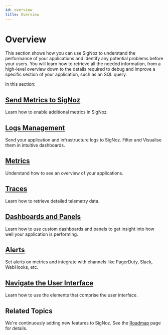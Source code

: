 ```yaml
---
id: overview
title: Overview
---
```


# Overview

This section shows how you can use SigNoz to understand the performance of your applications and identify any potential problems before your users. You will learn how to retrieve all the needed information, from a high-level overview down to the details required to debug and improve a specific section of your application, such as an SQL query.

In this section:

## [Send Metrics to SigNoz](https://signoz.io/docs/userguide/send-metrics/)

Learn how to enable additional metrics in SigNoz.

## [Logs Management](https://signoz.io/docs/userguide/logs/) 

Send your application and infrastructure logs to SigNoz. Filter and Visualise them in intuitive dashboards.

## [Metrics](https://signoz.io/docs/userguide/metrics/)

Understand how to see an overview of your applications.

## [Traces](https://signoz.io/docs/userguide/traces/)

Learn how to retrieve detailed telemetry data.

## [Dashboards and Panels](https://signoz.io/docs/userguide/manage-dashboards-and-panels/)

Learn how to use custom dashboards and panels to get insight into how well your application is performing.

## [Alerts](https://signoz.io/docs/userguide/alerts-management/)

Set alerts on metrics and integrate with channels like PagerDuty, Slack, WebHooks, etc.

## [Navigate the User Interface](https://signoz.io/docs/userguide/navigate-user-interface/)

Learn how to use the elements that comprise the user interface.

## Related Topics

We're continuously adding new features to SigNoz. See the [Roadmap](https://signoz.io/docs/roadmap/) page for details.
